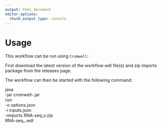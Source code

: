 ```yaml
---
output: html_document
editor_options: 
  chunk_output_type: console
---
```


# Usage 

This workflow can be run using `Cromwell`:

First download the latest version of the workflow wdl file(s) and zip imports package from the releases page.

The workflow can then be started with the following command:

java \
    -jar cromwell-<version>.jar \
    run \
    -o options.json \
    -i inputs.json \
    --imports RNA-seq_v<version>.zip \
    RNA-seq_<version>.wdl